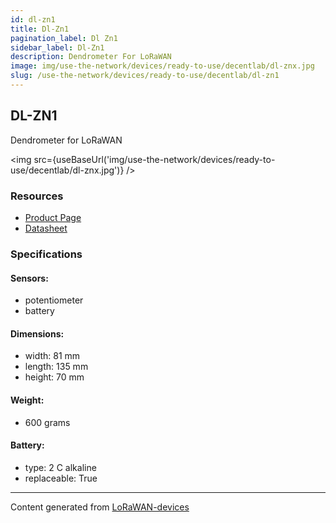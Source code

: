 ```yaml
---
id: dl-zn1
title: Dl-Zn1
pagination_label: Dl Zn1
sidebar_label: Dl-Zn1
description: Dendrometer For LoRaWAN
image: img/use-the-network/devices/ready-to-use/decentlab/dl-znx.jpg
slug: /use-the-network/devices/ready-to-use/decentlab/dl-zn1
---
```



## DL-ZN1

Dendrometer for LoRaWAN

<img src={useBaseUrl('img/use-the-network/devices/ready-to-use/decentlab/dl-znx.jpg')} />

### Resources

- [Product Page](https://www.decentlab.com/products/dendrometer-for-lorawan)
- [Datasheet](https://cdn.decentlab.com/download/datasheets/Decentlab-DL-ZN-datasheet.pdf)

### Specifications

#### Sensors:

- potentiometer
- battery

#### Dimensions:

- width: 81 mm
- length: 135 mm
- height: 70 mm

#### Weight:

- 600 grams

#### Battery:

- type: 2 C alkaline
- replaceable: True

---

Content generated from [LoRaWAN-devices](https://github.com/TheThingsNetwork/lorawan-devices)
